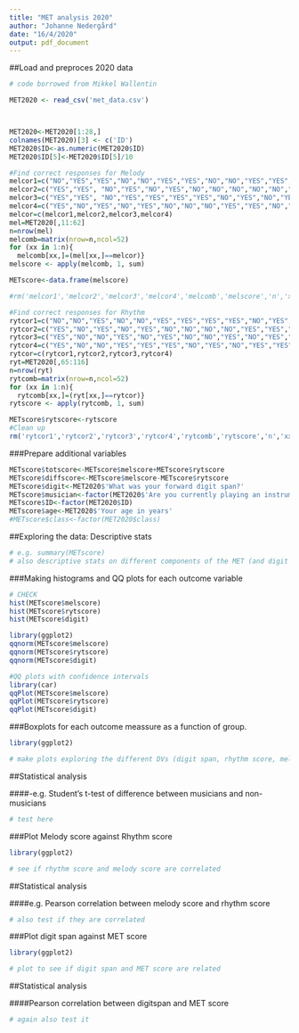 ```yaml
---
title: "MET analysis 2020"
author: "Johanne Nedergård"
date: "16/4/2020"
output: pdf_document
---
```


##Load and preproces 2020 data
```r

# code borrowed from Mikkel Wallentin

MET2020 <- read_csv('met_data.csv')



MET2020<-MET2020[1:28,]
colnames(MET2020)[3] <- c('ID')
MET2020$ID<-as.numeric(MET2020$ID)
MET2020$ID[5]<-MET2020$ID[5]/10

#Find correct responses for Melody
melcor1=c("NO","YES","YES","NO","NO","YES","YES","NO","NO","YES","YES","NO","YES")
melcor2=c("YES","YES", "NO","YES","NO","YES","NO","NO","NO","NO","NO","NO","NO")
melcor3=c("YES","YES", "NO","YES","YES","YES","YES","NO","YES","NO","YES","YES","NO")
melcor4=c("YES","NO","YES","NO","YES","NO","NO","NO","YES","YES","NO","NO","YES")
melcor=c(melcor1,melcor2,melcor3,melcor4)
mel=MET2020[,11:62]
n=nrow(mel)
melcomb=matrix(nrow=n,ncol=52)
for (xx in 1:n){
  melcomb[xx,]=(mel[xx,]==melcor)}
melscore <- apply(melcomb, 1, sum)

METscore<-data.frame(melscore)

#rm('melcor1','melcor2','melcor3','melcor4','melcomb','melscore','n','xx','mel','melcor')

#Find correct responses for Rhythm
rytcor1=c("NO","NO","YES","NO","NO","YES","YES","YES","YES","NO","YES","NO","NO")
rytcor2=c("YES","NO","YES","NO","YES","NO","NO","NO","NO","YES","YES","YES","YES")
rytcor3=c("YES","NO","NO","YES","NO","YES","NO","NO","YES","NO","YES","YES","NO")
rytcor4=c("YES","NO","NO","YES","YES","YES","NO","YES","NO","YES","YES","NO","NO")
rytcor=c(rytcor1,rytcor2,rytcor3,rytcor4)
ryt=MET2020[,65:116]
n=nrow(ryt)
rytcomb=matrix(nrow=n,ncol=52)
for (xx in 1:n){
  rytcomb[xx,]=(ryt[xx,]==rytcor)}
rytscore <- apply(rytcomb, 1, sum)

METscore$rytscore<-rytscore
#Clean up
rm('rytcor1','rytcor2','rytcor3','rytcor4','rytcomb','rytscore','n','xx','ryt','rytcor')
```


###Prepare additional variables
```r
METscore$totscore<-METscore$melscore+METscore$rytscore
METscore$diffscore<-METscore$melscore-METscore$rytscore
METscore$digit<-MET2020$'What was your forward digit span?'
METscore$musician<-factor(MET2020$'Are you currently playing an instrument (min. one hour per week)?',labels=c('non','musician'))
METscore$ID<-factor(MET2020$ID)
METscore$age<-MET2020$'Your age in years'
#METscore$class<-factor(MET2020$class)
```



##Exploring the data: Descriptive stats
```r
# e.g. summary(METscore)
# also descriptive stats on different components of the MET (and digit span) for groups of participants, e.g. musicians and non-musicians
```

###Making histograms and QQ plots for each outcome variable

```r
# CHECK
hist(METscore$melscore)
hist(METscore$rytscore)
hist(METscore$digit)

library(ggplot2)
qqnorm(METscore$melscore)
qqnorm(METscore$rytscore)
qqnorm(METscore$digit)

#QQ plots with confidence intervals
library(car)
qqPlot(METscore$melscore)
qqPlot(METscore$rytscore)
qqPlot(METscore$digit)

```

###Boxplots for each outcome meassure as a function of group.

```r
library(ggplot2)

# make plots exploring the different DVs (digit span, rhythm score, melody score) as a function of group

```
##Statistical analysis

####-e.g. Student's t-test of difference between musicians and non-musicians
```R

# test here

```


###Plot Melody score against Rhythm score

```r
library(ggplot2)

# see if rhythm score and melody score are correlated

```

##Statistical analysis

####e.g. Pearson correlation between melody score and rhythm score
```R

# also test if they are correlated

```


###Plot digit span against MET score

```r
library(ggplot2)

# plot to see if digit span and MET score are related

```

##Statistical analysis

####Pearson correlation between digitspan and MET score
```R

# again also test it

```